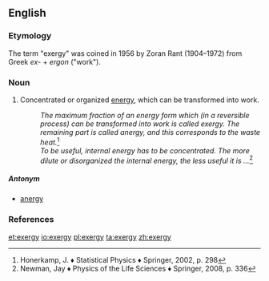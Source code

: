 ==English==
===Etymology===
The term "exergy" was coined in 1956 by Zoran Rant (1904–1972) from Greek ''ex-'' + ''ergon'' ("work").
===Noun===
{{wikipedia}}
{{en-noun|~|exergies}}
# {{context|physics|lang=en}} Concentrated or organized [[energy]], which can be transformed into work.
#:''The maximum fraction of an energy form which (in a reversible process) can be transformed into work is called exergy. The remaining part is called anergy, and this corresponds to the waste heat.''<ref>Honerkamp, J. ♦ Statistical Physics ♦ Springer, 2002, p. 298</ref>
#:''To be useful, internal energy has to be concentrated. The more dilute or disorganized the internal energy, the less useful it is ...''<ref>Newman, Jay ♦ Physics of the Life Sciences ♦ Springer, 2008, p. 336</ref>

=====Antonym=====
* [[anergy]]
===References===
<references/>

[[et:exergy]]
[[io:exergy]]
[[pl:exergy]]
[[ta:exergy]]
[[zh:exergy]]
